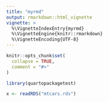```yaml
---
title: "myrmd"
output: rmarkdown::html_vignette
vignette: >
  %\VignetteIndexEntry{myrmd}
  %\VignetteEngine{knitr::rmarkdown}
  %\VignetteEncoding{UTF-8}
---
```


```r
knitr::opts_chunk$set(
  collapse = TRUE,
  comment = "#>"
)
```

```r
library(quartopackagetest)
```

```r
x <- readRDS("mtcars.rds")
```
